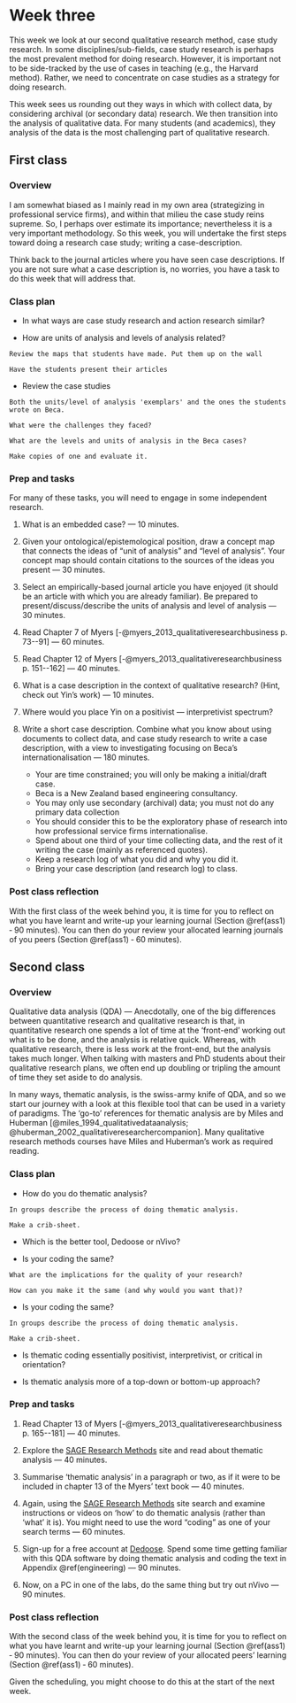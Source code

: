 # Week three {#w3-details}

This week we look at our second qualitative research method, case
study research. In some disciplines/sub-fields, case study research is
perhaps the most prevalent method for doing research. However, it is
important not to be side-tracked by the use of cases in teaching
(e.g., the Harvard method). Rather, we need to concentrate on case
studies as a strategy for doing research.

This week sees us rounding out they ways in which with collect data,
by considering archival (or secondary data) research. We then
transition into the analysis of qualitative data. For many students
(and academics), they analysis of the data is the most challenging
part of qualitative research.

## First class {-}

### Overview {-}

I am somewhat biased as I mainly read in my own area (strategizing in
professional service firms), and within that milieu the case study
reins supreme. So, I perhaps over estimate its importance;
nevertheless it is a very important methodology. So this week, you
will undertake the first steps toward doing a research case study;
writing a case-description.

Think back to the journal articles where you have seen case
descriptions. If you are not sure what a case description is, no
worries, you have a task to do this week that will address that.

### Class plan {-}

* In what ways are case study research and action research similar?

* How are units of analysis and levels of analysis related?
```theorem
Review the maps that students have made. Put them up on the wall

Have the students present their articles
```
* Review the case studies
```theorem
Both the units/level of analysis 'exemplars' and the ones the students wrote on Beca.

What were the challenges they faced?

What are the levels and units of analysis in the Beca cases?

Make copies of one and evaluate it.
```


### Prep and tasks {-}

For many of these tasks, you will need to engage in some independent research.

1. What is an embedded case? --- 10 minutes.

2. Given your ontological/epistemological position, draw a concept map
   that connects the ideas of "unit of analysis" and "level of
   analysis". Your concept map should contain citations to the
   sources of the ideas you present --- 30 minutes.
   
3. Select an empirically-based journal article you have enjoyed (it
   should be an article with which you are already familiar). Be
   prepared to present/discuss/describe the units of analysis and
   level of analysis --- 30 minutes.

4. Read Chapter 7 of Myers
  [-@myers_2013_qualitativeresearchbusiness p. 73--91] --- 60 minutes.

5. Read Chapter 12 of Myers
  [-@myers_2013_qualitativeresearchbusiness p. 151--162] --- 40 minutes.

6. What is a case description in the context of qualitative research?
   (Hint, check out Yin's work) --- 10 minutes.
   
7. Where would you place Yin on a positivist --- interpretivist spectrum?

8. Write a short case description. Combine what you know about using
   documents to collect data, and case study research to write a case
   description, with a view to investigating focusing on Beca's
   internationalisation --- 180 minutes.
   
    - Your are time constrained; you will only be making a initial/draft case.
    - Beca is a New Zealand based engineering consultancy.
    - You may only use secondary (archival) data; you must not do any primary data collection
    - You should consider this to be the exploratory phase of research
      into how professional service firms internationalise.
    - Spend about one third of your time collecting data, and the rest
      of it writing the case (mainly as referenced quotes).
    - Keep a research log of what you did and why you did it.
    - Bring your case description (and research log) to class.

### Post class reflection

With the first class of the week behind you, it is time for you to reflect on what
you have learnt and write-up your learning journal (Section
\@ref(ass1) &dash; 90 minutes). You can then do your review your allocated learning
journals of you  peers (Section \@ref(ass1) &dash; 60 minutes).


## Second class {-}

### Overview {-}

Qualitative data analysis (QDA) --- Anecdotally, one of the big
differences between quantitative research and qualitative research is
that, in quantitative research one spends a lot of time at the
'front-end' working out what is to be done, and the analysis is
relative quick. Whereas, with qualitative research, there is less work
at the front-end, but the analysis takes much longer. When talking
with masters and PhD students about their qualitative research plans,
we often end up doubling or tripling the amount of time they set aside
to do analysis.

In many ways, thematic analysis, is the swiss-army knife of QDA, and
so we start our journey with a look at this flexible tool that can be
used in a variety of paradigms. The 'go-to' references for thematic
analysis are by Miles and Huberman
[@miles_1994_qualitativedataanalysis;
@huberman_2002_qualitativeresearchercompanion]. Many qualitative
research methods courses have Miles and Huberman's work as required
reading.

### Class plan {-}

* How do you do thematic analysis?
```theorem
In groups describe the process of doing thematic analysis. 

Make a crib-sheet.
```
* Which is the better tool, Dedoose or nVivo?

* Is your coding the same?
```theorem
What are the implications for the quality of your research?

How can you make it the same (and why would you want that)?
```

* Is your coding the same?
```theorem
In groups describe the process of doing thematic analysis. 

Make a crib-sheet.
```
* Is thematic coding essentially positivist, interpretivist, or
  critical in orientation?
  
* Is thematic analysis more of a top-down or bottom-up
  approach?


### Prep and tasks {-}

1. Read Chapter 13 of Myers 
  [-@myers_2013_qualitativeresearchbusiness p. 165--181] --- 40 minutes.

2. Explore the
   [SAGE Research Methods](http://methods.sagepub.com.ezproxy.auckland.ac.nz/) site
   and read about thematic analysis --- 40 minutes.

3. Summarise 'thematic analysis' in a paragraph or two, as if it were
   to be included in chapter 13 of the Myers' text book  --- 40
   minutes.
   
4. Again, using
   the
   [SAGE Research Methods](http://methods.sagepub.com.ezproxy.auckland.ac.nz/) site
   search and examine  instructions or videos on 'how' to do thematic analysis (rather
   than 'what' it is). You might need to use the word "coding" as one
   of your search terms --- 60 minutes.
      
4. Sign-up for a free account at [Dedoose](http://dedoose.com). Spend
   some time getting familiar with this QDA software by doing thematic analysis and coding the text
   in Appendix \@ref(engineering) --- 90 minutes.
   
5. Now, on a PC in one of the labs, do the same thing but try out
   nVivo --- 90 minutes.

### Post class reflection {-}

With the second class of the week behind you, it is time for you to
reflect on what you have learnt and write-up your learning journal
(Section \@ref(ass1) &dash; 90 minutes). You can then do your review
of your allocated peers' learning (Section \@ref(ass1) &dash; 60
minutes).

Given the scheduling, you might choose to do this at the start of the
next week.

